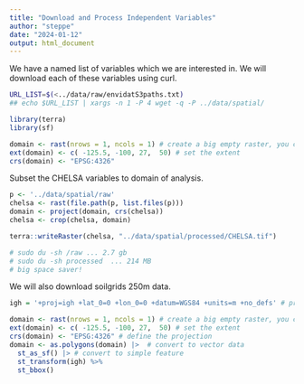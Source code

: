 ```yaml
---
title: "Download and Process Independent Variables"
author: "steppe"
date: "2024-01-12"
output: html_document
---
```


We have a named list of variables which we are interested in. 
We will download each of these variables using curl. 
```sh
URL_LIST=$(<../data/raw/envidatS3paths.txt)
## echo $URL_LIST | xargs -n 1 -P 4 wget -q -P ../data/spatial/
```

```r
library(terra)
library(sf)
```

```r
domain <- rast(nrows = 1, ncols = 1) # create a big empty raster, you can go in through sf too. 
ext(domain) <- c( -125.5, -100, 27,  50) # set the extent
crs(domain) <- "EPSG:4326"
```

Subset the CHELSA variables to domain of analysis. 
```r

p <- '../data/spatial/raw'
chelsa <- rast(file.path(p, list.files(p)))
domain <- project(domain, crs(chelsa))
chelsa <- crop(chelsa, domain)

terra::writeRaster(chelsa, "../data/spatial/processed/CHELSA.tif")

# sudo du -sh /raw ... 2.7 gb
# sudo du -sh processed  ... 214 MB 
# big space saver!
```

We will also download soilgrids 250m data. 

```r


igh = '+proj=igh +lat_0=0 +lon_0=0 +datum=WGS84 +units=m +no_defs' # proj string for Homolosine projection

domain <- rast(nrows = 1, ncols = 1) # create a big empty raster, you can go in through sf too. 
ext(domain) <- c( -125.5, -100, 27,  50) # set the extent
crs(domain) <- "EPSG:4326" # define the projection
domain <- as.polygons(domain) |>  # convert to vector data
  st_as_sf() |> # convert to simple feature
  st_transform(igh) %>% 
  st_bbox()


```


